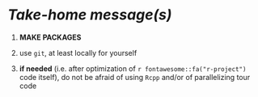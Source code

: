 
# *Take-home message(s)*

 1. **MAKE PACKAGES**
 
 2. use `git`, at least locally for yourself
 
 3. **if needed** (i.e. after optimization of `r fontawesome::fa("r-project")` code itself), do not be afraid of using `Rcpp` and/or of parallelizing tour code
